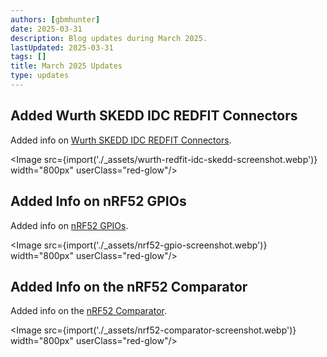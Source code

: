 ```yaml
---
authors: [gbmhunter]
date: 2025-03-31
description: Blog updates during March 2025.
lastUpdated: 2025-03-31
tags: []
title: March 2025 Updates
type: updates
---
```


## Added Wurth SKEDD IDC REDFIT Connectors

Added info on [Wurth SKEDD IDC REDFIT Connectors](/electronics/components/connectors/pogo-pins/).

<Image src={import('./_assets/wurth-redfit-idc-skedd-screenshot.webp')} width="800px" userClass="red-glow"/>

## Added Info on nRF52 GPIOs

Added info on [nRF52 GPIOs](/programming/microcontrollers/nordic/nrf52/).

<Image src={import('./_assets/nrf52-gpio-screenshot.webp')} width="800px" userClass="red-glow"/>

## Added Info on the nRF52 Comparator

Added info on the [nRF52 Comparator](/programming/microcontrollers/nordic/nrf52/).

<Image src={import('./_assets/nrf52-comparator-screenshot.webp')} width="800px" userClass="red-glow"/>
